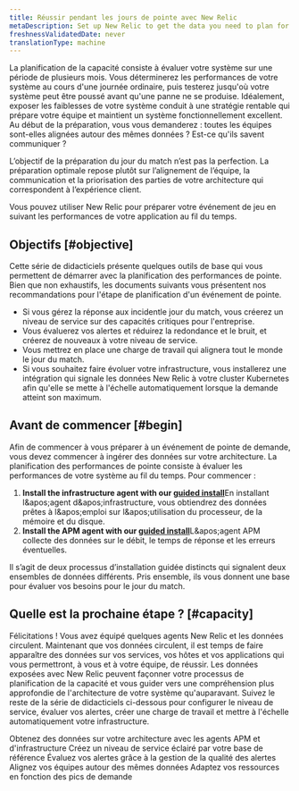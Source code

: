 ```yaml
---
title: Réussir pendant les jours de pointe avec New Relic
metaDescription: Set up New Relic to get the data you need to plan for a peak demand event.
freshnessValidatedDate: never
translationType: machine
---
```


La planification de la capacité consiste à évaluer votre système sur une période de plusieurs mois. Vous déterminerez les performances de votre système au cours d'une journée ordinaire, puis testerez jusqu'où votre système peut être poussé avant qu'une panne ne se produise. Idéalement, exposer les faiblesses de votre système conduit à une stratégie rentable qui prépare votre équipe et maintient un système fonctionnellement excellent. Au début de la préparation, vous vous demanderez : toutes les équipes sont-elles alignées autour des mêmes données ? Est-ce qu'ils savent communiquer ?

L’objectif de la préparation du jour du match n’est pas la perfection. La préparation optimale repose plutôt sur l’alignement de l’équipe, la communication et la priorisation des parties de votre architecture qui correspondent à l’expérience client.

<img title="Peak readiness dashboard" alt="" src="/images/peak-readiness-dashboard_screenshot-crop_Peak-readiness-dashboard.webp" />

<figcaption>
  Vous pouvez utiliser New Relic pour préparer votre événement de jeu en suivant les performances de votre application au fil du temps.
</figcaption>

## Objectifs [#objective]

Cette série de didacticiels présente quelques outils de base qui vous permettent de démarrer avec la planification des performances de pointe. Bien que non exhaustifs, les documents suivants vous présentent nos recommandations pour l'étape de planification d'un événement de pointe.

* Si vous gérez la réponse aux incidentle jour du match, vous créerez un niveau de service sur des capacités critiques pour l'entreprise.
* Vous évaluerez vos alertes et réduirez la redondance et le bruit, et créerez de nouveaux <InlinePopover type="alerts" />à votre niveau de service.
* Vous mettrez en place une charge de travail qui alignera tout le monde le jour du match.
* Si vous souhaitez faire évoluer votre infrastructure, vous installerez une intégration qui signale les données New Relic à votre cluster Kubernetes afin qu'elle se mette à l'échelle automatiquement lorsque la demande atteint son maximum.

## Avant de commencer [#begin]

Afin de commencer à vous préparer à un événement de pointe de demande, vous devez commencer à ingérer des données sur votre architecture. La planification des performances de pointe consiste à évaluer les performances de votre système au fil du temps. Pour commencer :

1. <DNT>**Install the infrastructure agent with our [guided install](https://one.newrelic.com/nr1-core?state=3a7ae2fd-163d-77a7-9372-b4764acf286e)**</DNT>En installant l&amp;apos;agent d&amp;apos;infrastructure, vous obtiendrez des données prêtes à l&amp;apos;emploi sur l&amp;apos;utilisation du processeur, de la mémoire et du disque.
2. <DNT>**Install the APM agent with our [guided install](https://one.newrelic.com/nr1-core?state=b3815b2d-8711-4418-335b-a9cac0468fe3)**</DNT>L&amp;apos;agent APM collecte des données sur le débit, le temps de réponse et les erreurs éventuelles.

Il s’agit de deux processus d’installation guidée distincts qui signalent deux ensembles de données différents. Pris ensemble, ils vous donnent une base pour évaluer vos besoins pour le jour du match.

## Quelle est la prochaine étape ? [#capacity]

Félicitations ! Vous avez équipé quelques agents New Relic et les données circulent. Maintenant que vos données circulent, il est temps de faire apparaître des données sur vos services, vos hôtes et vos applications qui vous permettront, à vous et à votre équipe, de réussir. Les données exposées avec New Relic peuvent façonner votre processus de planification de la capacité et vous guider vers une compréhension plus approfondie de l'architecture de votre système qu'auparavant. Suivez le reste de la série de didacticiels ci-dessous pour configurer le niveau de service, évaluer vos alertes, créer une charge de travail et mettre à l'échelle automatiquement votre infrastructure.

<DocTiles numbered>
  <DocTile title="Get started" path="/docs/journey-demand/get-started" label={{text: "You are here", color: "orange"}}>
    Obtenez des données sur votre architecture avec les agents APM et d'infrastructure
  </DocTile>

  <DocTile title="Create service levels for gameday" path="/docs/journey-demand/find-your-baseline/">
    Créez un niveau de service éclairé par votre base de référence
  </DocTile>
</DocTiles>

<DocTiles>
  <DocTile title="Reduce noise with quality alerts" number="3" path="/docs/journey-demand/create-quality-alerts/">
    Évaluez vos alertes grâce à la gestion de la qualité des alertes
  </DocTile>

  <DocTile title="Align your teams with workloads" number="4" path="/docs/journey-demand/organize-data-workloads/">
    Alignez vos équipes autour des mêmes données
  </DocTile>

  <DocTile title="Autoscale your infrastructure with Kubernetes" number="5" path="/docs/journey-demand/autoscale-your-infra/">
    Adaptez vos ressources en fonction des pics de demande
  </DocTile>
</DocTiles>
